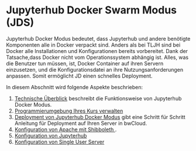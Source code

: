 # Jupyterhub Docker Swarm Modus (JDS) 

Jupyterhub Docker Modus bedeutet, dass Jupyterhub und andere benötigte Komponenten alle in Docker verpackt sind.
Anders als bei TLJH sind bei Docker alle Installationen und Konfigurationen bereits vorbereitet.
Dank der Tatsache,dass Docker nicht vom Operationssystem abhängig ist.
Alles, was die Benutzer tun müssen, ist, Docker Container auf ihren Servern einzusetzen, und die Konfigurationsdatei an ihre Nutzungsanforderungen anpassen.
Somit ermöglicht JD einen schnelles Deployment.

In diesem Abschnitt wird folgende Aspekte beschrieben:

1. [Technische Überblick](/Jupyter_Docker/Technische_Überblick) beschreibt die Funktionsweise von Jupyterhub Docker Modus.
2. [Programmierumgebung Ihres Kurs verwalten](/Jupyter_Docker/Guide)
3. [Deployment von Jupyterhub Docker Modus](/Jupyter_Docker/Deploy) gibt eine Schritt für Schritt Anleitung für Deployment auf Ihren Server in bwCloud.
4. [Konfiguration von Apache mit Shibboleth ](/Jupyter_Docker/Shibboleth).
5. [Konfiguration von Jupyterhub](/Jupyter_Docker/Hub)
6. [Konfiguration von Single User Server](/Jupyter_Docker/Lab)